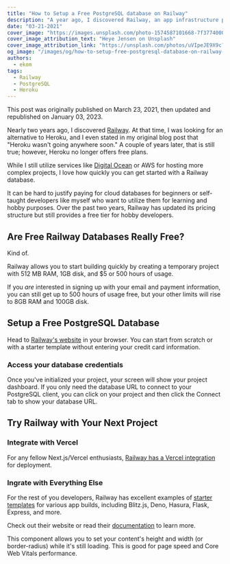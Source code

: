 ```yaml
---
title: "How to Setup a Free PostgreSQL database on Railway"
description: "A year ago, I discovered Railway, an app infrastructure platform. Learn how to set up a free PostgreSQL database for your next project."
date: "03-21-2021"
cover_image: "https://images.unsplash.com/photo-1574587101668-7f3774000612?ixlib=rb-4.0.3&ixid=MnwxMjA3fDB8MHxwaG90by1wYWdlfHx8fGVufDB8fHx8&auto=format&fit=crop&w=1470&q=80"
cover_image_attribution_text: "Heye Jensen on Unsplash"
cover_image_attribution_link: "https://unsplash.com/photos/uVIpeJE9X9c?utm_source=unsplash&utm_medium=referral&utm_content=creditShareLink"
og_image: "/images/og/how-to-setup-free-postgresql-database-on-railway-app-og.jpg"
authors:
  - ekom
tags:
  - Railway
  - PostgreSQL
  - Heroku
---
```


<Callout>
  This post was originally published on March 23, 2021, then updated and
  republished on January 03, 2023.
</Callout>

Nearly two years ago, I discovered [Railway](https://railway.app?referralCode=ekom). At that time, I was looking for an alternative to Heroku, and I even stated in my original blog post that "Heroku wasn't going anywhere soon." A couple of years later, that is still true; however, Heroku no longer offers free plans.

While I still utilize services like [Digital Ocean](https://m.do.co/c/d7c75b0de054) or AWS for hosting more complex projects, I love how quickly you can get started with a Railway database.

It can be hard to justify paying for cloud databases for beginners or self-taught developers like myself who want to utilize them for learning and hobby purposes. Over the past two years, Railway has updated its pricing structure but still provides a free tier for hobby developers.

## Are Free Railway Databases Really Free?

Kind of.

Railway allows you to start building quickly by creating a temporary project with 512 MB RAM, 1GB disk, and $5 or 500 hours of usage.

<Aimage
  blogImage
  src="/images/railway-temporary-project.webp"
  alt="Screenshot of Railway.app homepage"
  width={1200}
  height={675}
  className="h-auto w-full rounded-md object-cover object-center"
  caption="Railway allows you to create a temporary project without logging in or giving credit card or payment info."
/>

If you _are_ interested in signing up with your email and payment information, you can still get up to 500 hours of usage free, but your other limits will rise to 8GB RAM and 100GB disk.

## Setup a Free PostgreSQL Database

Head to [Railway's website](https://railway.app?referralCode=ekom) in your browser. You can start from scratch or with a starter template without entering your credit card information.

<Aimage
  blogImage
  src="/images/railway-start-project.webp"
  alt="Screenshot of options when starting a new project."
  width={880}
  height={880}
  caption="Railway gives you plenty of options to start a new project. You can also use one of their starter templates."
/>

### Access your database credentials

Once you've initialized your project, your screen will show your project dashboard. If you only need the database URL to connect to your PostgreSQL client, you can click on your project and then click the Connect tab to show your database URL.

<Aimage
  blogImage
  src="/images/railway-credentials-screenshot.webp"
  alt="Screenshot of Railway database credentials GUI."
  width={1278}
  height={635}
  caption="Easily copy the database credentials from your dashboard to your project."
/>

## Try Railway with Your Next Project

### Integrate with Vercel

For any fellow Next.js/Vercel enthusiasts, [Railway has a Vercel integration](https://docs.railway.app/deploy/integrations#vercel) for deployment.

### Ingrate with Everything Else

For the rest of you developers, Railway has excellent examples of [starter templates](https://github.com/railwayapp-templates) for various app builds, including Blitz.js, Deno, Hasura, Flask, Express, and more.

Check out their website or read their [documentation](https://docs.railway.app/) to learn more.

This component allows you to set your content's height and width (or border-radius) while it's still loading. This is good for page speed and Core Web Vitals performance.
